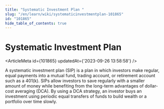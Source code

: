 ```yaml
---
title: "Systematic Investment Plan "
slug: "/en/learn/wiki/systematicinvestmentplan-101865"
id: "101865"
hide_table_of_contents: true
---
```



# Systematic Investment Plan 

<ArticleMeta id={101865} updatedAt={'2023-09-26 13:58:58'} />
<div className='border-solid border-b border-t-0 my-4 border-[var(--ifm-color-gray-300)]' />

A systematic investment plan (SIP) is a plan in which investors make regular, equal payments into a mutual fund, trading account, or retirement account such as a 401(k). SIPs allow investors to save regularly with a smaller amount of money while benefiting from the long-term advantages of dollar-cost averaging (DCA). By using a DCA strategy, an investor buys an investment using periodic equal transfers of funds to build wealth or a portfolio over time slowly.
